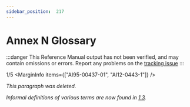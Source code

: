 ```yaml
---
sidebar_position:  217
---
```


# Annex N Glossary

:::danger
This Reference Manual output has not been verified,
and may contain omissions or errors.
Report any problems on the [tracking issue](https://github.com/ada-lang-io/ada-lang-io/issues/20)
:::


<MarginText>1/5</MarginText>
<MarginInfo items={["AI95-00437-01", "AI12-0443-1"]} />
<p><em>This paragraph was deleted.</em><br /></p>

<p><em>Informal definitions of various terms are now found in <a href="/docs/arm/AA-1/AA-1.3">1.3</a>.</em> <br /></p>

